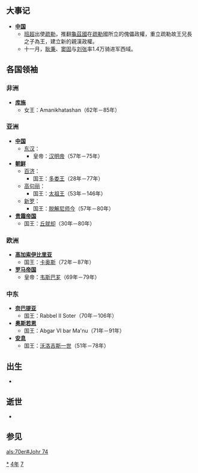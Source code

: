{{yearTOC|74|东汉'''[[永平_(汉明帝)|永平]]十七年'''}}

== 大事记 ==
*'''[[中国|中国]]'''
**[[班超|班超]]出使[[疏勒|疏勒]]，推翻[[龜茲國|龜茲國]]在[[疏勒|疏勒]]國所立的傀儡政權，重立疏勒故王兄長之子為王，建立新的親漢政權。
**十一月，[[耿秉|耿秉]]、[[窦固|窦固]]与[[刘张|刘张]]率1.4万骑进军西域。
== 各国领袖 ==
=== 非洲 ===
*'''[[库施|库施]]'''
**女王：Amanikhatashan（62年－85年）

=== 亚洲 ===
*'''[[中国|中国]]'''
**[[东汉|东汉]]：
***皇帝：[[汉明帝|汉明帝]]（57年－75年）
*'''[[古朝鮮|朝鲜]]'''
**[[百济|百济]]：
***国王：[[多娄王|多娄王]]（28年－77年）
**[[高句丽|高句丽]]：
***国王：[[太祖王|太祖王]]（53年－146年）
**[[新罗|新罗]]：
***国王：[[脱解尼师今|脱解尼师今]]（57年－80年）
*'''[[贵霜帝国|贵霜帝国]]'''
**国王：[[丘就却|丘就却]]（30年－80年）

=== 欧洲 ===
*'''[[高加索伊比里亚|高加索伊比里亚]]'''
**国王：[[卡奥斯|卡奥斯]]（72年－87年）
*'''[[罗马帝国|罗马帝国]]'''
**皇帝：[[韦斯巴芗|韦斯巴芗]]（69年－79年）

=== 中东 ===
*'''[[奈巴提亚|奈巴提亚]]'''
**国王：Rabbel II Soter（70年－106年）
*'''[[奥斯若恩|奥斯若恩]]'''
**国王：Abgar VI bar Ma'nu（71年－91年）
*'''[[安息_(国家)|安息]]''' 
**国王：[[沃洛吉斯一世|沃洛吉斯一世]]（51年－78年）
== 出生 ==
*

== 逝世 ==
*

== 参见 ==
{{Wikisource year mention}}

[[Category:74年|*]]
[[Category:70年代|4年]]
[[Category:1世纪各年|7]]

[[als:70er#Johr_74|als:70er#Johr 74]]